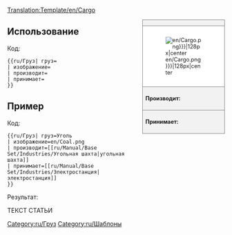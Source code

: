 <noinclude>[[Translation:Template/en/Cargo]]</noinclude><noinclude></noinclude><!--
--><div style="float:right; width:15em; font-size:90%; border:1px solid gray; background-color:#f2f2f2; margin-left:1em; margin-bottom:1em">
<div style="text-align:center; border-bottom:1px solid gray"><strong>{{{груз|Груз}}}</strong></div>
<div style="padding:1em; background-color:white">[[File:{{{изображение|en/Cargo.png}}}|128px|center]]</div>
<div style="border-top:1px solid gray; padding:0.5em"><strong>Производит:</strong> {{{производит}}}</div>
<div style="border-top:1px solid gray; padding:0.5em"><strong>Принимает:</strong> {{{принимает}}}</div>
</div><noinclude>

{{en/-}}
==Использование==
Код:
<pre>{{ru/Груз| груз=
| изображение=
| производит=
| принимает=
}}</pre>

==Пример==
Код:
<pre>{{ru/Груз| груз=Уголь
| изображение=en/Coal.png
| производит=[[ru/Manual/Base Set/Industries/Угольная шахта|угольная шахта]]
| принимает=[[ru/Manual/Base Set/Industries/Электростанция|электростанция]]
}}</pre>
Результат:

ТЕКСТ СТАТЬИ
{{ru/Груз| груз=Уголь
| изображение=en/Coal.png
| производит=[[ru/Manual/Base Set/Industries/Угольная шахта|угольная шахта]]
| принимает=[[ru/Manual/Base Set/Industries/Электростанция|электростанция]]
}}
</noinclude><includeonly>[[Category:ru/Груз]]</includeonly>
<noinclude>[[Category:ru/Шаблоны]]</noinclude>